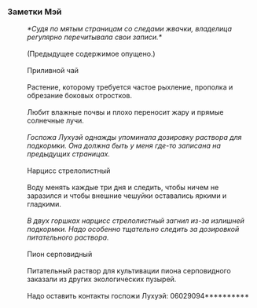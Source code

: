 ===Заметки Мэй===
:''*Судя по мятым страницам со следами жвачки, владелица регулярно перечитывала свои записи.*''
:<br />(Предыдущее содержимое опущено.)
:<br />Приливной чай
:<br />Растение, которому требуется частое рыхление, прополка и обрезание боковых отростков.
:<br />Любит влажные почвы и плохо переносит жару и прямые солнечные лучи.
:<br />''Госпожа Лухуэй однажды упоминала дозировку раствора для подкормки. Она должна быть у меня где-то записана на предыдущих страницах.''
:<br />Нарцисс стрелолистный
:<br />Воду менять каждые три дня и следить, чтобы ничем не заразился и чтобы внешние чешуйки оставались яркими и гладкими.
:<br />''В двух горшках нарцисс стрелолистный загнил из-за излишней подкормки. Надо особенно тщательно следить за дозировкой питательного раствора.''
:<br />Пион серповидный
:<br />Питательный раствор для культивации пиона серповидного заказали из других экологических пузырей.
:<br />Надо оставить контакты госпожи Лухуэй: 06029094**********
